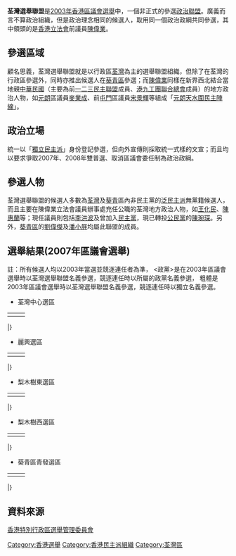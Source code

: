 '''荃灣選舉聯盟'''是[[2003年香港區議會選舉|2003年香港區議會選舉]]中，一個非正式的參選[[政治聯盟|政治聯盟]]。廣義而言不算政治組織，但是政治理念相同的候選人，取用同一個政治政綱共同參選，其中領頭的是[[香港立法會|香港立法會]]前議員[[陳偉業|陳偉業]]。

==參選區域==
顧名思義，荃灣選舉聯盟就是以行政區[[荃灣|荃灣]]為主的選舉聯盟組織，但除了在荃灣的行政區參選外，同時亦推出候選人在[[葵青區|葵青區]]參選；而[[陳偉業|陳偉業]]同樣在新界西北結合當地親[[中華民國|中華民國]]（主要為前[[一二三民主聯盟|一二三民主聯盟]]成員、[[港九工團聯合總會|港九工團聯合總會]]成員）的地方政治人物，如[[元朗|元朗]]區議員[[麥業成|麥業成]]、前[[屯門|屯門]]區議員[[宋景輝|宋景輝]]等組成「[[元朗天水圍民主陣線|元朗天水圍民主陣線]]」。

==政治立場==
統一以「[[獨立民主派|獨立民主派]]」身份登記參選，但向外宣傳則採取統一式樣的文宣；而且均以要求爭取2007年、2008年雙普選、取消區議會委任制為政治政綱。

==參選人物==
荃灣選舉聯盟的候選人多數為[[荃灣|荃灣]]及[[葵青|葵青]]區內非民主黨的[[泛民主派|泛民主派]]無黨籍候選人，而且主要在陳偉業立法會議員辦事處充任公職的荃灣地方政治人物，如[[王化民|王化民]]、[[陳惠蘭|陳惠蘭]]等；現任議員則包括[[李洪波_(香港)|李洪波]]及曾加入[[民主黨_(香港)|民主黨]]，現已轉投[[公民黨_(香港)|公民黨]]的[[陳琬琛|陳琬琛]]。另外，[[葵青區|葵青區]]的[[劉偉傑|劉偉傑]]及[[潘小屏|潘小屏]]均屬此聯盟的成員。

==選舉結果(2007年區議會選舉)==
註：所有候選人均以2003年當選並競逐連任者為準，
<政黨>是在2003年區議會選舉時以荃灣選舉聯盟名義參選，競逐連任時以所屬的政黨名義參選，
粗體是2003年區議會選舉時以荃灣選舉聯盟名義參選，競逐連任時以獨立名義參選。

*荃灣中心選區

{| align="center" width="70%"
| width="40%" |
{{VoteData2}}
{{VoteCity|
選區=荃灣中心|
數字=3|
號次=1|
黨籍=[[民建聯|民建聯]]|
姓名=[[張浩明|張浩明]]|
得票數=1,085|
結果=當選|
}}
{{VoteCan|
號次=2|
黨籍=[[無黨籍|無黨籍]]|
姓名=[[梁浩華|梁浩華]]|
得票數=23|
結果=|
}}

{{VoteCan|
號次=3|
黨籍=荃灣選舉聯盟|
姓名=[[李洪波|李洪波]]|
得票數=1,039|
結果=|
}}
|}
|}

*麗興選區

{| align="center" width="70%"
| width="40%" |
{{VoteData2}}
{{VoteCity|
選區=麗興|
數字=2|
號次=1|
黨籍=[[社會民主連線|社會民主連線]]|
姓名=[[陳偉業|陳偉業]]|
得票數=1,739|
結果=當選|
}}
{{VoteCan|
號次=2|
黨籍=[[民建聯|民建聯]]|
姓名=[[丘增強|丘增強]]|
得票數=894|
結果=|
}}
|}
|}


*梨木樹東選區

{| align="center" width="70%"
| width="40%" |
{{VoteData2}}
{{VoteCity|
選區=梨木樹東|
數字=2|
號次=1|
黨籍=<[[公民黨_(香港)|公民黨]]>|
姓名=[[陳琬琛|陳琬琛]]|
得票數=1,994|
結果=當選|
}}
{{VoteCan|
號次=2|
黨籍=[[無黨籍|無黨籍]]|
姓名=[[劉錦榮|劉錦榮]]|
得票數=811|
結果=|
}}
|}
|}

*梨木樹西選區

{| align="center" width="70%"
| width="40%" |
{{VoteData2}}
{{VoteCity|
選區=梨木樹西|
數字=3|
號次=1|
黨籍=[[無黨籍|無黨籍]]|
姓名=[[王芝飛|王芝飛]]|
得票數=598|
結果=|
}}
{{VoteCan|
號次=2|
黨籍=[[社會民主連線|社會民主連線]]|
姓名=[[林超倫|林超倫]]|
得票數=594|
結果=|
}}
{{VoteCan|
號次=3|
黨籍=[[公民黨_(香港)|公民黨]]|
姓名=[[黃家華|黃家華]]|
得票數=2,330|
結果=當選|
}}
|}
|}

*葵青區青發選區

{| align="center" width="70%"
| width="40%" |
{{VoteData2}}
{{VoteCity|
選區=青發|
數字=1|
號次=無|
黨籍=荃灣選舉聯盟|
姓名=[[潘小屏|潘小屏]]|
得票數=無|
結果=自動當選|
}}
|}
|}

==資料來源==
[https://web.archive.org/web/20050903031746/http://www.elections.gov.hk/elections/dc2003/tc_chi/result/result_tw.html 香港特別行政區選舉管理委員會]

[[Category:香港選舉|Category:香港選舉]]
[[Category:香港民主派組織|Category:香港民主派組織]]
[[Category:荃灣區|Category:荃灣區]]